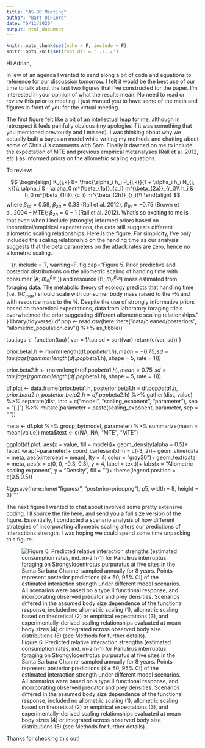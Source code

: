 ```yaml
---
title: "AS-BD Meeting"
author: "Bart DiFiore"
date: "6/11/2020"
output: html_document
---
```


```r
knitr::opts_chunk$set(echo = F, include = F)
knitr::opts_knit$set(root.dir = '../../')
```

Hi Adrian, 

In lew of an agenda I wanted to send along a bit of code and equations to reference for our discussion tomorrow. I felt it would be the best use of our time to talk about the last two figures that I've constructed for the paper. I'm interested in your opinion of what the results mean. No need to read or review this prior to meeting. I just wanted you to have some of the math and figures in front of you for the virtual meeting. 

The first figure felt like a bit of an intellectual leap for me, although in retrospect it feels painfully obvious (my apologies if it was something that you mentioned previously and I missed). I was thinking about why we actually built a bayesian model while writing my methods and chatting about some of Chris J.'s comments with Sam. Finally it dawned on me to include the expectation of MTE and previous empirical metanalyses (Rall et al. 2012, etc.) as informed priors on the allometric scaling equations. 

To review: 

$$
\begin{align}
K_{j,k} &= \frac{\alpha_i h_i P_{j,k}}{1 + \alpha_i h_i N_{j, k}}\\
\alpha_i &= \alpha_0 m^{\beta_{1a}}_{c_i} m^{\beta_{2a}}_{r_i}\\
h_i &= h_0 m^{\beta_{1h}}_{c_i} m^{\beta_{2h}}_{r_i}\\
\end{align}
$$
where $\beta_{1a} = 0.58$, $\beta_{2a} = 0.33$ (Rall et al. 2012), $\beta_{1h} = -0.75$ (Brown et al. 2004 -- MTE); $\beta_{2h} = 0-1$ (Rall et al. 2012). What's so exciting to me is that even when I include (strongly) informed priors based on theoretical/empirical expectations, the data still suggests different allometric scaling relationships. Here is the figure. For simplicity, I've only included the scaling relationship on the handing time as our analysis suggests that the beta parameters on the attack rates are zero, hence no allometric scaling. 

```{r, include = T, warning=F, fig.cap="Figure 5. Prior predictive and posterior distributions on the allometric scaling of handing time with consumer (A; $m^{\beta_{1h}}_{c_i}$ )) and resource (B; $m^{\beta_{2h}}_{r_i}$) mass estimated from foraging data. The metabolic theory of ecology predicts that handling time (i.e. $1/C_{max}$) should scale with consumer body mass raised to the -¾ and with resource mass to the ¾. Despite the use of strongly informative priors based on theoretical expectations, data from laboratory foraging trials overwhelmed the prior suggesting different allometric scaling relationships." }
library(tidyverse)
df.pop <- read.csv(here::here("data/cleaned/posteriors", "allometric_population.csv")) %>% as_tibble()

tau.jags <- function(tau){
  var = 1/tau
  sd = sqrt(var)
  return(c(var, sd))
}



prior.beta1.h <- rnorm(length(df.pop$beta1.h), mean = -0.75, sd = tau.jags(rgamma(length(df.pop$beta1.h), shape = 5, rate = 1)))



prior.beta2.h <- rnorm(length(df.pop$beta1.h), mean = 0.75, sd = tau.jags(rgamma(length(df.pop$beta1.h), shape = 5, rate = 1)))





df.plot <- data.frame(prior.beta1.h, posterior.beta1.h = df.pop$beta1.h, 
                   prior.beta2.h, posterior.beta2.h = df.pop$beta2.h) %>%
  gather(dist, value) %>%
  separate(dist, into = c("model", "scaling_exponent", "parameter"), sep = "[.]") %>%
  mutate(parameter = paste(scaling_exponent, parameter, sep = "."))

meta <- df.plot %>% group_by(model, parameter) %>% 
  summarize(mean = mean(value))
meta$text <- c(NA, NA, "MTE\n-0.75", "MTE\n0.75")

ggplot(df.plot, aes(x = value, fill = model))+
  geom_density(alpha = 0.5)+
  facet_wrap(~parameter)+
  coord_cartesian(xlim = c(-3, 2))+
  geom_vline(data = meta, aes(xintercept = mean), lty = 4, color = "gray30")+
  geom_text(data = meta, aes(x = c(0, 0, -0.3, 0.3), y = 4, label = text))+
  labs(x = "Allometric scaling exponent", y = "Density", fill = "")+
  theme(legend.position = c(0.5,0.5))

#ggsave(here::here("figures/", "posterior-prior.png"), p5, width = 8, height = 3)
```

The next figure I wanted to chat about involved some pretty extensive coding. I'll source the file here, and send you a full size version of the figure. Essentially, I conducted a scenario analysis of how different strategies of incorporating allometric scaling alters our predictions of interactions strength. I was hoping we could spend some time unpacking this figure. 

![Figure 6. Predicted relative interaction strengths (estimated consumption rates, ind. m-2 h-1) for Panulirus interruptus. foraging on Strongylocentrotus purpuratus at five sites in the Santa Barbara Channel sampled annually for 8 years. Points represent posterior predictions (x̃ ± 50, 95% CI) of the estimated interaction strength under different model scenarios. All scenarios were based on a type II functional response, and incorporating observed predator and prey densities. Scenarios differed in the assumed body size dependence of the functional response, included no allometric scaling (1), allometric scaling based on theoretical (2) or empirical expectations (3), and experimentally-derived scaling relationships evaluated at mean body sizes (4) or integrated across observed body size distributions (5) (see Methods for further details).](../../figures/observational.png)


Thanks for checking this out!









































